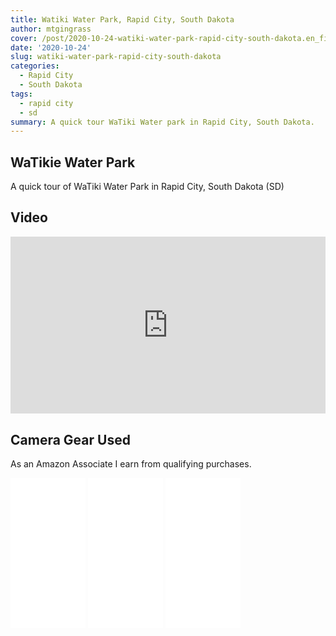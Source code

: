 ```yaml
---
title: Watiki Water Park, Rapid City, South Dakota
author: mtgingrass
cover: /post/2020-10-24-watiki-water-park-rapid-city-south-dakota.en_files/watikie.jpg
date: '2020-10-24'
slug: watiki-water-park-rapid-city-south-dakota
categories:
  - Rapid City
  - South Dakota
tags:
  - rapid city
  - sd
summary: A quick tour WaTiki Water park in Rapid City, South Dakota.
---
```

## WaTikie Water Park

A quick tour of WaTiki Water Park in Rapid City, South Dakota (SD) 

## Video

<style>.embed-container { position: relative; padding-bottom: 56.25%; height: 0; overflow: hidden; max-width: 100%; } .embed-container iframe, .embed-container object, .embed-container embed { position: absolute; top: 0; left: 0; width: 100%; height: 100%; }</style><div class='embed-container'><iframe src='https://www.youtube.com/embed//-EgmwEbeoFs' frameborder='0' allowfullscreen></iframe></div>


## Camera Gear Used

As an Amazon Associate I earn from qualifying purchases.

<iframe style="width:120px;height:240px;" marginwidth="0" marginheight="0" scrolling="no" frameborder="0" src="//ws-na.amazon-adsystem.com/widgets/q?ServiceVersion=20070822&OneJS=1&Operation=GetAdHtml&MarketPlace=US&source=ac&ref=qf_sp_asin_til&ad_type=product_link&tracking_id=hatro-20&marketplace=amazon&region=US&placement=B07GDGZCCH&asins=B07GDGZCCH&linkId=21ac19b3aebd88af568926848ed0e44e&show_border=true&link_opens_in_new_window=true&price_color=333333&title_color=0066c0&bg_color=ffffff">
    </iframe>
    
<iframe style="width:120px;height:240px;" marginwidth="0" marginheight="0" scrolling="no" frameborder="0" src="//ws-na.amazon-adsystem.com/widgets/q?ServiceVersion=20070822&OneJS=1&Operation=GetAdHtml&MarketPlace=US&source=ac&ref=qf_sp_asin_til&ad_type=product_link&tracking_id=hatro-20&marketplace=amazon&region=US&placement=B07GD1HX7H&asins=B07GD1HX7H&linkId=d540f63169cf5579fe6cf0fe3ad80081&show_border=true&link_opens_in_new_window=true&price_color=333333&title_color=0066c0&bg_color=ffffff">
    </iframe>
    
<iframe style="width:120px;height:240px;" marginwidth="0" marginheight="0" scrolling="no" frameborder="0" src="//ws-na.amazon-adsystem.com/widgets/q?ServiceVersion=20070822&OneJS=1&Operation=GetAdHtml&MarketPlace=US&source=ac&ref=qf_sp_asin_til&ad_type=product_link&tracking_id=hatro-20&marketplace=amazon&region=US&placement=B07FCR3316&asins=B07FCR3316&linkId=966152948273f58ed1640fff2edc1aa0&show_border=true&link_opens_in_new_window=true&price_color=333333&title_color=0066c0&bg_color=ffffff">
    </iframe>

